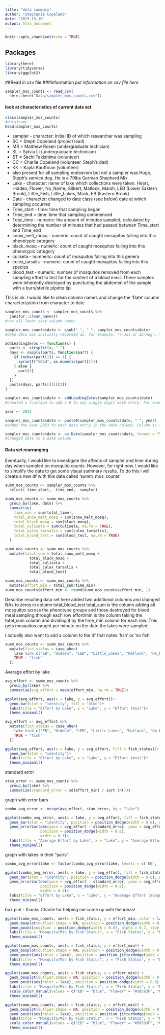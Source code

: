 ```yaml
---
title: "data summary"
author: "Stephanie Copeland"
date: "2023-10-10"
output: html_document
---
```


```r
knitr::opts_chunk$set(echo = TRUE)
```
## Packages
```r
library(here)
library(tidyverse)
library(ggplot2)
```
##Read in csv file
###information
*put information on csv file here*
```r
sampler_mos_counts <- read_csv(
  here::here("Data/sampler_mos_counts.csv"))
```

#### look at characteristics of current data set

```r
class(sampler_mos_counts)
#dataframe
head(sampler_mos_counts)
```

- sampler - character: Initial ID of which researcher was sampling
- SC = Steph Copeland (project lead)
- MR = Matthew Rosen (undergraduate techician)
- SL = Sylvia Li (undergraduate technician)
- ST = Sachi Takishima (volunteer)
- CC = Charlie Copeland (volunteer, Steph's dad)
- KK = Kayla Kauffman (volunteer)
- also present for all sampling endeavors but not a sampler was Hugo, Steph's service dog. He is a 70lbs German Shepherd Mix 
- Lake - character: name of lake which collections were taken. Heart, Hidden, Flower, No_Name, Gilbert, Matlock, Marsh, LEB (Lower Eastern Brook), Little_Fish, Little_Lakes, Mack, EB (Eastern Brook)
- Date - character: changed to date class (see below) date at which sampling occurred
- Time_start - time: time that sampling began
- Time_end = time: time that sampling commenced
- Total_time - numeric: the amount of minutes sampled, calculated by determining the number of minutes that had passed between Time_start and Time_end
- snow_melt_mosq - numeric: count of caught mosquitos falling into this phenotypic category
- black_mosq - numeric: count of caught mosquitos falling into this phenotypic category
- culiseta - numneric: count of mosquitos falling into this genera 
- culex_tarsalis - numeric: count of caught mosquitos falling into this species 
- blood_test - numeric: number of mosquitos removed from each sampling effort to test for the content of a blood meal. These samples were inherently destroyed by puncturing the abdomen of the sample with a burn/sterile pipette tip 

This is ok. I would like to clean column names and change the 'Date' column characterization from character to date

```r
sampler_mos_counts <- sampler_mos_counts %>%
  janitor::clean_names()
#now all lower case column names

sampler_mos_counts$date <- gsub("-", " ", sampler_mos_counts$date)
#date data was initially recorded as, for example, "4-Jul or 22-Aug", this removed the dash. 

addLeadingZeros <- function(x) {
  parts <- strsplit(x, " ")
  days <- sapply(parts, function(part) {
    if (nchar(part[1]) == 1) {
      sprintf("%02d", as.numeric(part[1]))
    } else {
      part[1]
    }
  })
  paste(days, parts[[1]][2])
}

sampler_mos_counts$date <- addLeadingZeros(sampler_mos_counts$date)
#created a function to add a 0 to any single digit date entry. For example an entry of "4-Jul" was changed to "04=Jul".

year <- 2023

sampler_mos_counts$date <- paste0(sampler_mos_counts$date, " ", year)
#added the year 2023 to each data entry in the date column. Column is still recognized as a character column. 

sampler_mos_counts$date <- as.Date(sampler_mos_counts$date, format = "%d %b %Y")
#changed date to a date column
```

#### Data set rearranging
Eventually, I would like to investigate the affects of sampler and time during day when sampled on mosquito counts. However, for right now. I would like to simplify the data to get some visual summary results. To do this I will create a new df with this data called 'summ_mos_counts'

```r
summ_mos_counts <- sampler_mos_counts %>% 
  select(-time_start, -time_end, -sampler)

summ_mos_counts <- summ_mos_counts %>% 
  group_by(lake, date) %>% 
  summarise(
    time_min = sum(total_time),
    total_snow_melt_mosq = sum(snow_melt_mosq),
    total_black_mosq = sum(black_mosq),
    total_culiseta = sum(culiseta, na.rm = TRUE),
    total_culex_tarsalis = sum(culex_tarsalis),
    total_blood_test = sum(blood_test, na.rm = TRUE)
  )

summ_mos_counts <- summ_mos_counts %>% 
  mutate(total_sum = total_snow_melt_mosq + 
           total_black_mosq +
           total_culiseta +
           total_culex_tarsalis +
           total_blood_test)

summ_mos_counts <- summ_mos_counts %>% 
  mutate(effort_min = total_sum/time_min)
summ_mos_counts$effort_min <- round(summ_mos_counts$effort_min, 1)
```
Describe resulting data set here 
added two additional columns and changed NAs to zeros in column total_blood_test
total_sum is the column adding all mosquitos across the phenotype groups and those destroyed for blood meal sampling through each row
effort/min is the column taking the total_sum column and dividing it by the time_min column for each row. This gets mosquitos caught per minute on the date the lakes were sampled

I actually also want to add a column to the df that notes 'fish' or 'no fish' 
```r
summ_mos_counts <- summ_mos_counts %>% 
  mutate(fish_status = case_when(
    lake %in% c("EB", "Hidden", "LEB", "Little_Lakes", "Matlock", "No_Name") ~ "no_fish",
    TRUE ~ "fish"
  ))
```

Average effort by lake
```r
avg_effort <- summ_mos_counts %>% 
  group_by(lake) %>% 
  summarise(avg_effort = mean(effort_min, na.rm = TRUE))
```

```r
ggplot(avg_effort, aes(x = lake, y = avg_effort))+
  geom_bar(stat = "identity", fill = "blue")+
  labs(title = "Effort by Lake", x = "Lake", y = "Effort (min)")+
  theme_minimal()
```

```r
avg_effort <- avg_effort %>% 
  mutate(fish_status = case_when(
    lake %in% c("EB", "Hidden", "LEB", "Little_Lakes", "Matlock", "No_Name") ~ "no_fish",
    TRUE ~ "fish"
  ))

ggplot(avg_effort, aes(x = lake, y = avg_effort, fill = fish_status))+
  geom_bar(stat = "identity")+
  labs(title = "Effort by Lake", x = "Lake", y = "Effort (min)")+
  theme_minimal()
```

standard error
```r
stan_error <- summ_mos_counts %>% 
  group_by(lake) %>% 
  summarize(standard_error = sd(effort_min) / sqrt (n()))
```

graph with error bars
```r
combo_avg_error <- merge(avg_effort, stan_error, by = "lake")

ggplot(combo_avg_error, aes(x = lake, y = avg_effort, fill = fish_status))+
  geom_bar(stat = "identity", position = position_dodge(width = 0.8), width = 0.6)+
  geom_errorbar(aes(ymin = avg_effort - standard_error, ymax = avg_effort + standard_error),
                position = position_dodge(width = 0.8),
                width = 0.3)+
  labs(title = "Average Effort by Lake", x = "Lake", y = "Average Effort")+
  theme_minimal()
```

graph with lakes in their "pairs"
```r
combo_avg_error$lake <- factor(combo_avg_error$lake, levels = c('EB', 'Mack', 'LEB', 'Marsh', 'Hidden', 'Heart', 'Little_Lakes', 'Little_Fish', 'Matlock', 'Flower', 'No_Name', 'Gilbert'))

ggplot(combo_avg_error, aes(x = lake, y = avg_effort, fill = fish_status))+
  geom_bar(stat = "identity", position = position_dodge(width = 0.8), width = 0.6)+
  geom_errorbar(aes(ymin = avg_effort - standard_error, ymax = avg_effort + standard_error),
                position = position_dodge(width = 0.8),
                width = 0.3)+
  labs(title = "Effort by Lake", x = "Lake", y = "Average Effort (mosquito/min)")+
  theme_minimal()
```

box plot - thanks Charlie for helping me come up with the ideas! 

```r
ggplot(summ_mos_counts, aes(x = fish_status, y = effort_min, color = lake)) +
  geom_boxplot(outlier.shape = NA, position = position_dodge(width = 0.8)) +
  geom_point(position = position_dodge(width = 0.8), alpha = 0.7, size = 3) +
  labs(title = "Mosquito/Min by Fish Status", x = "Fish Status", y = "Effort (Mosquito/Min)") +
  theme_minimal()
```


```r
ggplot(summ_mos_counts, aes(x = fish_status, y = effort_min)) +
  geom_boxplot(outlier.shape = NA, position = position_dodge(width = 0.8)) +
  geom_point(aes(color = lake), position = position_jitterdodge(seed = 12), alpha = 0.7, size = 3) +
  labs(title = "Mosquito/Min by Fish Status", x = "Fish Status", y = "Effort (Mosquito/Min)") +
  theme_minimal()
```


```r
ggplot(summ_mos_counts, aes(x = fish_status, y = effort_min)) +
  geom_boxplot(outlier.shape = NA, position = position_dodge(width = 0.8)) +
  geom_point(aes(color = lake), position = position_dodge(width = 0.8), alpha = 0.7, size = 3) +
  labs(title = "Mosquito/Min by Fish Status", x = "Fish Status", y = "Effort (Mosquito/Min)") +
  scale_color_manual(values = c("EB" = "blue", "Flower" = "#58593F", "Gilbert" = "red", "Heart" = "purple", "Mack" = "#155F83FF", "LEB" = "orange", "Marsh" = "magenta", "Hidden" = "pink", "Little_Lakes" = "gray", "Little_Fish" = "#4DAC26", "Matlock" = "#DFC27D", "No_Name" = "#D01C8B")) +
  theme_minimal()
```

```r
ggplot(summ_mos_counts, aes(x = fish_status, y = effort_min)) +
  geom_boxplot(outlier.shape = NA, position = position_dodge(width = 0.8)) +
  geom_point(aes(color = lake), position = position_jitterdodge(seed = 12), alpha = 0.7, size = 3) +
  labs(title = "Mosquito/Min by Fish Status", x = "Fish Status", y = "Effort (Mosquito/Min)") +
  scale_color_manual(values = c("EB" = "blue", "Flower" = "#58593F", "Gilbert" = "red", "Heart" = "purple", "Mack" = "#155F83FF", "LEB" = "orange", "Marsh" = "magenta", "Hidden" = "pink", "Little_Lakes" = "gray", "Little_Fish" = "#4DAC26", "Matlock" = "#DFC27D", "No_Name" = "#D01C8B")) +
  theme_minimal()
```

